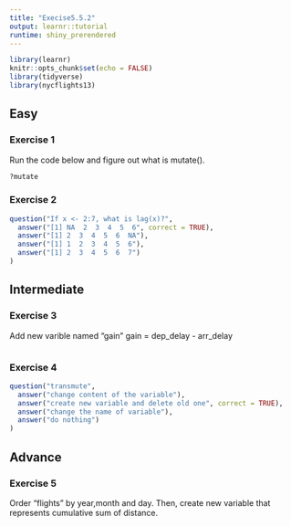 ```yaml
---
title: "Execise5.5.2"
output: learnr::tutorial
runtime: shiny_prerendered
---
```


```r
library(learnr)
knitr::opts_chunk$set(echo = FALSE)
library(tidyverse)
library(nycflights13)
```


## Easy
### Exercise 1

Run the code below and figure out what is mutate().
```r
?mutate
```

### Exercise 2  

```r
question("If x <- 2:7, what is lag(x)?",
  answer("[1] NA  2  3  4  5  6", correct = TRUE),
  answer("[1] 2  3  4  5  6  NA"),
  answer("[1] 1  2  3  4  5  6"),
  answer("[1] 2  3  4  5  6  7")
)
```

## Intermediate
### Exercise 3

Add new varible named "gain"
gain = dep_delay - arr_delay
```r
```

### Exercise 4

```r
question("transmute",
  answer("change content of the variable"),
  answer("create new variable and delete old one", correct = TRUE),
  answer("change the name of variable"),
  answer("do nothing")
)
```



## Advance
### Exercise 5

Order "flights" by year,month and day.
Then, create new variable that represents cumulative sum of  distance.

```r
```